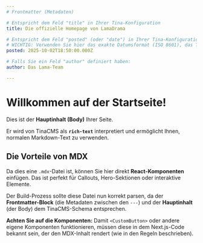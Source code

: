 ```yaml
---
# Frontmatter (Metadaten)

# Entspricht dem Feld "title" in Ihrer Tina-Konfiguration
title: Die offizielle Homepage von LamaDrama

# Entspricht dem Feld "posted" (oder "date") in Ihrer Tina-Konfiguration
# WICHTIG: Verwenden Sie hier das exakte Datumsformat (ISO 8601), das Tina erwartet.
posted: 2025-10-02T18:50:00.000Z

# Falls Sie ein Feld "author" definiert haben:
author: Das Lama-Team

---
```


# Willkommen auf der Startseite!

Dies ist der **Hauptinhalt (Body)** Ihrer Seite.

Er wird von TinaCMS als **`rich-text`** interpretiert und ermöglicht Ihnen, normalen Markdown-Text zu verwenden.

## Die Vorteile von MDX

Da dies eine `.mdx`-Datei ist, können Sie hier direkt **React-Komponenten** einfügen. Das ist perfekt für Callouts, Hero-Sektionen oder interaktive Elemente.

<CustomButton link="/ueber-uns" label="Mehr über uns" />

Der Build-Prozess sollte diese Datei nun korrekt parsen, da der **Frontmatter-Block** (die Metadaten zwischen den `---`) und der **Hauptinhalt** (der Body) dem TinaCMS-Schema entsprechen.

**Achten Sie auf die Komponenten:** Damit `<CustomButton>` oder andere eigene Komponenten funktionieren, müssen diese in dem Next.js-Code bekannt sein, der den MDX-Inhalt rendert (wie in den Regeln beschrieben).
